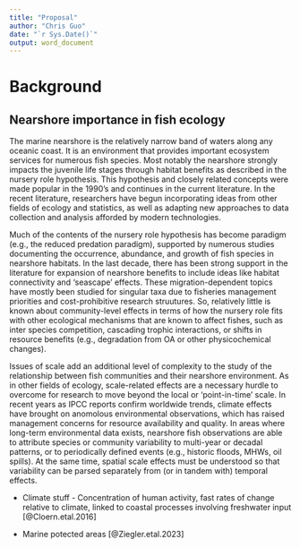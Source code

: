 ```yaml
---
title: "Proposal"
author: "Chris Guo"
date: "`r Sys.Date()`"
output: word_document
---
```


# Background

## Nearshore importance in fish ecology

The marine nearshore is the relatively narrow band of waters along any oceanic coast. It is an environment that provides important ecosystem services for numerous fish species. Most notably the nearshore strongly impacts the juvenile life stages through habitat benefits as described in the nursery role hypothesis. This hypothesis and closely related concepts were made popular in the 1990's and continues in the current literature. In the recent literature, researchers have begun incorporating ideas from other fields of ecology and statistics, as well as adapting new approaches to data collection and analysis afforded by modern technologies.

Much of the contents of the nursery role hypothesis has become paradigm (e.g., the reduced predation paradigm), supported by numerous studies documenting the occurrence, abundance, and growth of fish species in nearshore habitats. In the last decade, there has been strong support in the literature for expansion of nearshore benefits to include ideas like habitat connectivity and 'seascape' effects. These migration-dependent topics have mostly been studied for singular taxa due to fisheries management priorities and cost-prohibitive research struutures. So, relatively little is known about community-level effects in terms of how the nursery role fits with other ecological mechanisms that are known to affect fishes, such as inter species competition, cascading trophic interactions, or shifts in resource benefits (e.g., degradation from OA or other physicochemical changes).

Issues of scale add an additional level of complexity to the study of the relationship between fish communities and their nearshore environment. As in other fields of ecology, scale-related effects are a necessary hurdle to overcome for research to move beyond the local or 'point-in-time' scale. In recent years as IPCC reports confirm worldwide trends, climate effects have brought on anomolous environmental observations, which has raised management concerns for resource availability and quality. In areas where long-term environmental data exists, nearshore fish observations are able to attribute species or community variability to multi-year or decadal patterns, or to periodically defined events (e.g., historic floods, MHWs, oil spills). At the same time, spatial scale effects must be understood so that variability can be parsed separately from (or in tandem with) temporal effects.


-   Climate stuff - Concentration of human activity, fast rates of change relative to climate, linked to coastal processes involving freshwater input [@Cloern.etal.2016]

-   Marine potected areas [@Ziegler.etal.2023]
